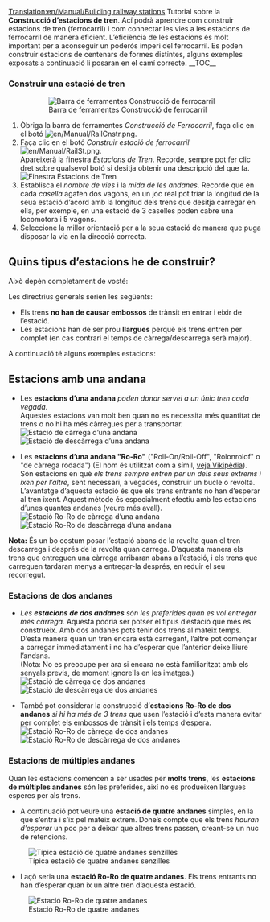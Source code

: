 [[Translation:en/Manual/Building railway stations]]
{{ca/Manual/Tutorial/Tutorial}}
Tutorial sobre la '''Construcció d’estacions de tren'''. Ací podrà aprendre com construir estacions de tren (ferrocarril) i com connectar les vies a les estacions de ferrocarril de manera eficient. L’eficiència de les estacions és molt important per a aconseguir un poderós imperi del ferrocarril. Es poden construir estacions de centenars de formes distintes, alguns exemples exposats a continuació li posaran en el camí correcte.
__TOC__
===Construir una estació de tren===
:[[File:ca/Manual/Railroad Construction.png|none|frame|Barra de ferramentes Construcció de ferrocarril]]
#Òbriga la barra de ferramentes ''Construcció de Ferrocarril'', faça clic en el botó [[File:en/Manual/RailCnstr.png]].
#Faça clic en el botó ''Construir estació de ferrocarril'' [[File:en/Manual/RailSt.png]].<br/>Apareixerà la finestra ''Estacions de Tren''. Recorde, sempre pot fer clic dret sobre qualsevol botó si desitja obtenir una descripció del que fa.<br/>[[File:ca/Manual/Stationgui.png|none|frame|Finestra Estacions de Tren]]
#Establisca el ''nombre de vies'' i la ''mida de les andanes''. Recorde que en cada ''casella'' agafen dos vagons, en un joc real pot triar la longitud de la seua estació d’acord amb la longitud dels trens que desitja carregar en ella, per exemple, en una estació de 3 caselles poden cabre una locomotora i 5 vagons.
#Seleccione la millor orientació per a la seua estació de manera que puga disposar la via en la direcció correcta.

== Quins tipus d’estacions he de construir? ==
Això depèn completament de vosté:

Les directrius generals serien les següents:
*Els trens '''no han de causar embossos''' de trànsit en entrar i eixir de l’estació.
*Les estacions han de ser prou '''llargues''' perquè els trens entren per complet (en cas contrari el temps de càrrega/descàrrega serà major).

A continuació té alguns exemples estacions:

== Estacions amb una andana ==
*Les '''estacions d’una andana''' ''poden donar servei a un únic tren cada vegada''.<br/>Aquestes estacions van molt ben quan no es necessita més quantitat de trens o no hi ha més càrregues per a transportar.<br/>[[File:en/Manual/RailStTut One str coal.png|none|frame|Estació de càrrega d’una andana]][[File:en/Manual/RailStTut One str pow.png|none|frame|Estació de descàrrega d’una andana]]

*Les '''estacions d’una andana "Ro-Ro"''' ("Roll-On/Roll-Off", "Rolonrolof" o "de càrrega rodada")  (El nom és utilitzat com a símil, [http://es.wikipedia.org/wiki/Transportación_Ro-Ro veja Vikipèdia]). Són estacions en què ''els trens sempre entren per un dels seus extrems i ixen per l’altre'', sent necessari, a vegades, construir un bucle o revolta.<br/>L’avantatge d’aquesta estació és que els trens entrants no han d’esperar al tren ixent. Aquest mètode és especialment efectiu amb les estacions d’unes quantes andanes (veure més avall).<br/>[[File:en/Manual/RailStTut One aro coal.png|none|frame|Estació Ro-Ro de càrrega d’una andana]][[File:en/Manual/RailStTut One aro pow.png|none|frame|Estació Ro-Ro de descàrrega d’una andana]]

'''Nota:''' És un bo costum posar l’estació abans de la revolta quan el tren descarrega i després de la revolta quan carrega. D’aquesta manera els trens que entreguen una càrrega arribaran abans a l’estació, i els trens que carreguen tardaran menys a entregar-la després, en reduir el seu recorregut.

=== Estacions de dos andanes ===
*''Les '''estacions de dos andanes''' són les preferides quan es vol entregar més càrrega''. Aquesta podria ser potser el tipus d’estació que més es construeix. Amb dos andanes pots tenir dos trens al mateix temps. D’esta manera quan un tren encara està carregant, l’altre pot començar a carregar immediatament i no ha d’esperar que l’anterior deixe lliure l’andana.<br/>(Nota: No es preocupe per ara si encara no està familiaritzat amb els senyals previs, de moment ignore'ls en les imatges.)<br/>[[File:en/Manual/RailStTut Two str coal.png|none|frame|Estació de càrrega de dos andanes]][[File:en/Manual/RailStTut Two str pow.png|none|frame|Estació de descàrrega de dos andanes]]

*També pot considerar la construcció d’'''estacions Ro-Ro de dos andanes''' ''si hi ha més de 3 trens'' que usen l’estació i d’esta manera evitar per complet els embossos de trànsit i els temps d’espera.<br/>[[File:en/Manual/RailStTut Two aro coal.png|none|frame|Estació Ro-Ro de càrrega de dos andanes]][[File:en/Manual/RailStTut Two aro pow.png|none|frame|Estació Ro-Ro de descàrrega de dos andanes]]

=== Estacions de múltiples andanes ===
Quan les estacions comencen a ser usades per '''molts trens''', les '''estacions de múltiples andanes''' són les preferides, així no es produeixen llargues esperes per als trens.

*A continuació pot veure una '''estació de quatre andanes''' simples, en la que s’entra i s’ix pel mateix extrem. Done’s compte que els trens ''hauran d’esperar'' un poc per a deixar que altres trens passen, creant-se un nuc de retencions.
[[File:en/Manual/RailStTut Four str ore.png|none|frame|Típica estació de quatre andanes senzilles]]

*I açò seria una '''estació Ro-Ro de quatre andanes'''. Els trens entrants no han d’esperar quan ix un altre tren d’aquesta estació.
[[File:en/Manual/RailStTut Four aro ore.png|none|frame|Estació Ro-Ro de quatre andanes]]